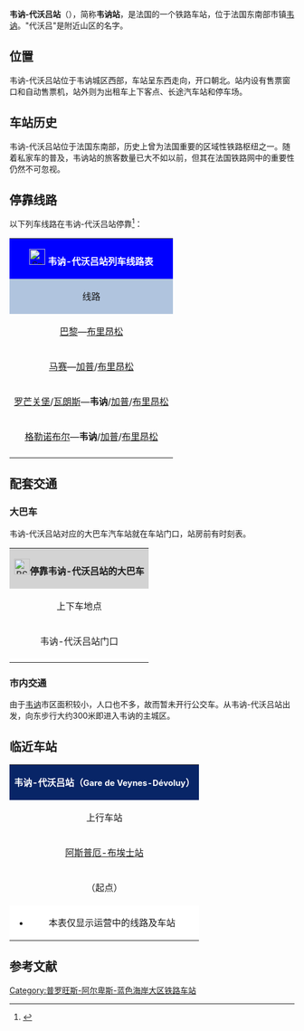 {{Infobox station
| name          =[[File:Sncf-logo.svg|32x32px]] 韦讷-代沃吕站<br>(<span style="font-size:small">韦讷站</span>)<br>Gare de Veynes-Dévoluy
| type          = [[法国铁路|法国铁路]]
| image = Gare de Veynes-Dévoluy-2015.jpg
|image_caption = 韦讷站（2015年）
| address       = {{FRA}}[[上阿尔卑斯省|上阿尔卑斯省]][[韦讷|韦讷]]
| latd          = 44
| latm          = 31
| lats          = 53
| latNS         = N
| longd         = 5
| longm         = 48
| longs         = 53
| longEW        = E
| operator = [[File:Sncf-logo.svg|32x32px]]
| coordinates_display = yes
| iso_region    = FR
| line          = 
* [[韦讷－布里昂松铁路|韦讷－布里昂松铁路]]
* [[里昂－马赛铁路|里昂－马赛铁路]]
| platform      = 3
| tracks        = 3
| elevation =814米
| opened        = 1875年
| rebuilt =
| status = 使用中
| closed        = 
| passengers= 约5.8万人次<ref>{{Cite web|url=https://ressources.data.sncf.com/explore/dataset/frequentation-gares/?sort=voyageurs_2014&q=veynes|title=Fréquentation en gares|accessdate=2016-11-06|author=SNCF|date=|language=法语|publisher=SNCF Open Data}}</ref>
| pass_year= 2015年
| station_type = 客运车站，兼办货运业务
| connections = 
*上阿尔卑斯省城际客运
*{{link-fr|普罗旺斯城际客运|LER Provence-Alpes-Côte d'Azur}}（LER）
| route_map =
| map_locator   = 
| note =
}}

'''韦讷-代沃吕站'''（{{lang-fr|Gare de Veynes-Dévoluy}}），简称'''韦讷站'''，是法国的一个铁路车站，位于法国东南部市镇[[韦讷|韦讷]]。"代沃吕"是附近山区的名字。

==位置==

韦讷-代沃吕站位于韦讷城区西部，车站呈东西走向，开口朝北。站内设有售票窗口和自动售票机，站外则为出租车上下客点、长途汽车站和停车场。

==车站历史==

韦讷-代沃吕站位于法国东南部，历史上曾为法国重要的区域性铁路枢纽之一。随着私家车的普及，韦讷站的旅客数量已大不如以前，但其在法国铁路网中的重要性仍然不可忽视。

== 停靠线路 ==

{{动态列表|最后更新时间：2016年6月14日。本章节内容仅供参考，不排除因施工或罢工而引发的临时性变更。欢迎修正和补充}}

以下列车线路在韦讷-代沃吕站停靠<ref>{{Cite web|url=http://www.sncf.com/fr/gare/horaires/veynes-devoluy|title=韦讷（代沃吕）站实时列车时刻表|accessdate=2016-06-14|author=SNCF|date=|language=法语|publisher=SNCF|archive-url=https://web.archive.org/web/20160812040002/http://www.sncf.com/fr/gare/horaires/veynes-devoluy|archive-date=2016-08-12|dead-url=yes}}</ref>：

{| class="wikitable mw-collapsible" 
|colspan="5" style="background:#0000FF" align="center" |[[File:Sncf-logo.svg|28x28px]] <font color=#FFFFFF>'''韦讷-代沃吕站列车线路表'''</font>
|-
!style="background:#B0C4DE"| 线路
!style="background:#B0C4DE"|车种
!style="background:#B0C4DE"|上一站
!style="background:#B0C4DE"|下一站
!style="background:#B0C4DE"|大致运行频率{{noteTag|name=noteA}}
|-
|[[巴黎奥斯特里茨站|巴黎]]—[[布里昂松站|布里昂松]]
| rowspan="1" align="center" |'''INTERCITÉS'''
'''de nuit'''
|[[吕克昂迪瓦站|吕克昂迪瓦]]
|[[加普站|加普]]
|每天1趟
|-
|[[马赛圣夏勒站|马赛]]—[[加普站|加普]]/[[布里昂松站|布里昂松]]
| rowspan="3" align="center"|'''[[法国大区列车|TER]]'''
|[[赛尔站|赛尔]]
|[[加普站|加普]]
|每天5趟左右
|-
|[[罗芒-关堡站|罗芒关堡]]/[[瓦朗斯城站|瓦朗斯]]—'''韦讷'''/[[加普站|加普]]/[[布里昂松站|布里昂松]]
|[[吕克昂迪瓦站|吕克昂迪瓦]]
|（终点）/[[加普站|加普]]
|每天7趟左右
|-
|[[格勒诺布尔站|格勒诺布尔]]—'''韦讷'''/[[加普站|加普]]/[[布里昂松站|布里昂松]]
|[[布埃士河畔阿斯普厄站|布埃士河畔阿斯普厄]]
|（终点）/[[加普站|加普]]
|每天6趟左右
|-
|colspan="5" style="background:#FFFFFF"|{{noteFoot|1=
{{noteTag|name=noteA|1=在本栏中，往返1次为"1趟"；除特别标明外，其数据仅工作日有效，周末及节假日列车数量可能会减少}}
}}
|}

==配套交通==
===大巴车===

韦讷-代沃吕站对应的大巴车汽车站就在车站门口，站房前有时刻表。

{| class="wikitable mw-collapsible" 
|colspan="3" align="center" style="background:#D3D3D3" |[[File:BSicon_BUS.svg|28x28px]]'''停靠韦讷-代沃吕站的大巴车'''
|-
!align="center" |上下车地点
!align="center" |运营单位
!align="center" |主要目的地{{noteTag|name=noteA}}
|-
|align="center" rowspan="3"|韦讷-代沃吕站门口
|align="center" |{{link-fr|普罗旺斯城际客运|LER Provence-Alpes-Côte d'Azur}}<br>LER<ref>{{Cite web|url=http://www.info-ler.fr/53-Rechercher-une-ligne.html|title=普罗旺斯客运公司线路查询|accessdate=2016-06-14|author=LER（普罗旺斯客运公司）|date=|language=法语|publisher=LER|archive-url=https://web.archive.org/web/20160609225332/http://www.info-ler.fr/53-Rechercher-une-ligne.html|archive-date=2016-06-09|dead-url=yes}}</ref>
|[[迪涅莱班|迪涅莱班]]、[[加普|加普]]、[[西斯特龙|西斯特龙]]{{noteTag|name=noteB}}
|-
|align="center" |{{link-fr|上阿尔卑斯省城际客运|Réseau interurbain des Hautes-Alpes}}<br>05 Voyageurs
|[[加普|加普]]、[[塞尔_(上阿尔卑斯省)|塞尔]]、[[蒙特莫_(上阿尔卑斯省)|蒙莫尔]]、[[罗桑_(上阿尔卑斯省)|罗桑]]{{noteTag|name=noteC}}
|-
|align="center" |[[SNCF|SNCF]]
|''当某条铁路线施工或罢工时，SNCF可能会提供途径该线路沿途站点的大巴车''{{noteTag|name=noteB}}
|-
|colspan="3" style="background:#FFFFFF"|{{noteFoot|1=
{{noteTag|name=noteA|1=本栏不包括可以联程中转前往的目的地}}
{{noteTag|name=noteB|1=其车票可与SNCF的同线路车票通用}}
{{noteTag|name=noteC|1=部分城际客运线路仅周一至五开行}}
}}
|}

===市内交通===

由于[[韦讷|韦讷]]市区面积较小，人口也不多，故而暂未开行公交车。从韦讷-代沃吕站出发，向东步行大约300米即进入韦讷的主城区。

==临近车站==

{|class="wikitable mw-collapsible" style="margin: 0 auto; width:42em;"
|colspan="3" style="background:#082567" align="center"|<font color=#FFFFFF>'''韦讷-代沃吕站（<span style="font-size:11pt;">Gare de Veynes-Dévoluy</span>）'''</font>
|-
!上行车站
!线路
!下行车站
|-
|align="center" |[[阿斯普厄-布埃士站|阿斯普厄-布埃士站]]
|align="center" |'''[[里昂－马赛铁路|里昂－马赛铁路]]'''
|align="center" |[[赛尔站|赛尔站]]
|-
|align="center" |（起点）
|align="center" |'''[[韦讷－布里昂松铁路|韦讷－布里昂松铁路]]'''
|align="center" |[[加普站|加普站]]
|-
|colspan="3" style="background:#FFFFFF"|
*本表仅显示运营中的线路及车站
|}

== 参考文献 ==
{{Reflist}}

{{法国主要火车站列表}}

[[Category:普罗旺斯-阿尔卑斯-蓝色海岸大区铁路车站|Category:普罗旺斯-阿尔卑斯-蓝色海岸大区铁路车站]]